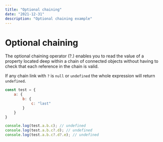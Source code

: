 ```yaml
---
title: "Optional chaining"
date: "2021-12-31"
description: "Optional chaining example"
---
```


# Optional chaining

<VersionTag version="es11" />

The optional chaining operator (?.) enables you to read the value of a property located deep within a chain of connected objects without having to check that each reference in the chain is valid.

If any chain link with `?` is `null` or `undefined` the whole expression will return `undefined`.

```js
const test = {
	a: {
		b: {
			c: "last"
		}
	}
}

console.log(test.a.b.c); // undefined
console.log(test.a.b.c?.d); // undefined
console.log(test.a.b.c?.d?.e); // undefined
```
